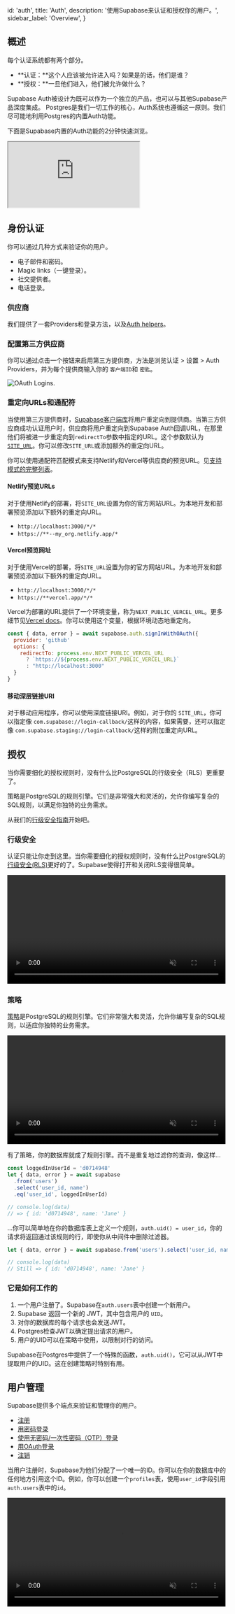 
  id: 'auth',
  title: 'Auth',
  description: '使用Supabase来认证和授权你的用户。',
  sidebar_label: 'Overview',
}

## 概述

每个认证系统都有两个部分。

- **认证：**这个人应该被允许进入吗？如果是的话，他们是谁？
- **授权：**一旦他们进入，他们被允许做什么？

Supabase Auth被设计为既可以作为一个独立的产品，也可以与其他Supabase产品深度集成。
Postgres是我们一切工作的核心，Auth系统也遵循这一原则。我们尽可能地利用Postgres的内置Auth功能。

下面是Supabase内置的Auth功能的2分钟快速浏览。

<div className="video-container">
  <iframe
    src="https://www.youtube-nocookie.com/embed/6ow_jW4epf8"
    frameBorder="1"
    allow="accelerometer; autoplay; clipboard-write; encrypted-media; gyroscope; picture-in-picture"
    allowFullScreen
  ></iframe>
</div>

## 身份认证

你可以通过几种方式来验证你的用户。

- 电子邮件和密码。
- Magic links（一键登录）。
- 社交提供者。
- 电话登录。

### 供应商

我们提供了一套Providers和登录方法，以及[Auth helpers](/docs/guides/auth/auth-helpers/)。

<div className="container" style={{ padding: 0 }}>
  <AuthProviders />
</div>

### 配置第三方供应商

你可以通过点击一个按钮来启用第三方提供商，方法是浏览认证 > 设置 > Auth Providers，并为每个提供商输入你的 `客户端ID`和 `密匙`。

![OAuth Logins.](/docs/img/supabase-oauth-logins.png)

### 重定向URLs和通配符

当使用第三方提供商时，[Supabase客户端库](/docs/reference/javascript/auth-signinwithoauth#sign-in-using-a-third-party-provider-with-redirect)将用户重定向到提供商。当第三方供应商成功认证用户时，供应商将用户重定向到Supabase Auth回调URL，在那里他们将被进一步重定向到`redirectTo`参数中指定的URL。这个参数默认为[`SITE_URL`](/docs/reference/auth/config#site_url)。你可以修改`SITE_URL`或添加额外的重定向URL。

你可以使用通配符匹配模式来支持Netlify和Vercel等供应商的预览URL。见[支持模式的完整列表](https://pkg.go.dev/github.com/gobwas/glob#Compile)。

#### Netlify预览URLs

对于使用Netlify的部署，将`SITE_URL`设置为你的官方网站URL。为本地开发和部署预览添加以下额外的重定向URL。

- `http://localhost:3000/*/*`
- `https://**--my_org.netlify.app/*`

#### Vercel预览网址

对于使用Vercel的部署，将`SITE_URL`设置为你的官方网站URL。为本地开发和部署预览添加以下额外的重定向URL。

- `http://localhost:3000/*/*`
- `https://**vercel.app/*/*`

Vercel为部署的URL提供了一个环境变量，称为`NEXT_PUBLIC_VERCEL_URL`。更多细节见[Vercel docs](https://vercel.com/docs/concepts/projects/environment-variables#system-environment-variables)。你可以使用这个变量，根据环境动态地重定向。

```js
const { data, error } = await supabase.auth.signInWithOAuth({
  provider: 'github'
  options: {
    redirectTo: process.env.NEXT_PUBLIC_VERCEL_URL
      ? `https://${process.env.NEXT_PUBLIC_VERCEL_URL}`
      : "http://localhost:3000"
  }
}
```

#### 移动深层链接URI

对于移动应用程序，你可以使用深度链接URI。例如，对于你的 `SITE_URL`，你可以指定像 `com.supabase://login-callback/`这样的内容，如果需要，还可以指定像 `com.supabase.staging://login-callback/`这样的附加重定向URL。

## 授权

当你需要细化的授权规则时，没有什么比PostgreSQL的行级安全（RLS）更重要了。

策略是PostgreSQL的规则引擎。它们是非常强大和灵活的，允许你编写复杂的SQL规则，以满足你独特的业务需求。

从我们的[行级安全指南](/docs/guides/auth/row-level-security)开始吧。

### 行级安全

认证只能让你走到这里。当你需要细化的授权规则时，没有什么比PostgreSQL的[行级安全(RLS)](https://www.postgresql.org/docs/current/ddl-rowsecurity.html)更好的了。Supabase使得打开和关闭RLS变得很简单。

<video width="99%" muted playsInline controls="true">
  <source src="/docs/videos/rls-zoom2.mp4" type="video/mp4" muted playsInline />
</video>

### 策略

[策略](https://www.postgresql.org/docs/current/sql-createpolicy.html)是PostgreSQL的规则引擎。它们非常强大和灵活，允许你编写复杂的SQL规则，以适应你独特的业务需求。

<video width="99%" muted playsInline controls="true">
  <source src="/docs/videos/policies-zoom2.mp4" type="video/mp4" muted playsInline />
</video>

有了策略，你的数据库就成了规则引擎。而不是重复地过滤你的查询，像这样...

```js
const loggedInUserId = 'd0714948'
let { data, error } = await supabase
  .from('users')
  .select('user_id, name')
  .eq('user_id', loggedInUserId)

// console.log(data)
// => { id: 'd0714948', name: 'Jane' }
```

...你可以简单地在你的数据库表上定义一个规则，`auth.uid() = user_id`，你的请求将返回通过该规则的行，即使你从中间件中删除过滤器。

```js
let { data, error } = await supabase.from('users').select('user_id, name')

// console.log(data)
// Still => { id: 'd0714948', name: 'Jane' }
```

### 它是如何工作的

1. 一个用户注册了。Supabase在`auth.users`表中创建一个新用户。
2. Supabase 返回一个新的 JWT，其中包含用户的 `UID`。
3. 对你的数据库的每个请求也会发送JWT。
4. Postgres检查JWT以确定提出请求的用户。
5. 用户的UID可以在策略中使用，以限制对行的访问。

Supabase在Postgres中提供了一个特殊的函数，`auth.uid()`，它可以从JWT中提取用户的UID。这在创建策略时特别有用。

## 用户管理

Supabase提供多个端点来验证和管理你的用户。

- [注册](/docs/reference/javascript/auth-signup)
- [用密码登录](/docs/reference/javascript/auth-signinwithpassword)
- [使用无密码/一次性密码（OTP）登录](/docs/reference/javascript/auth-signinwithotp)
- [用OAuth登录](/docs/reference/javascript/auth-signinwithoauth)
- [注销](/docs/reference/javascript/auth-signout)

当用户注册时，Supabase为他们分配了一个唯一的ID。你可以在你的数据库中的任何地方引用这个ID。例如，你可以创建一个`profiles`表，使用`user_id`字段引用`auth.users`表中的`id`。

<video width="99%" muted playsInline controls="true">
  <source src="/docs/videos/auth-zoom2.mp4" type="video/mp4" muted playsInline />
</video>



